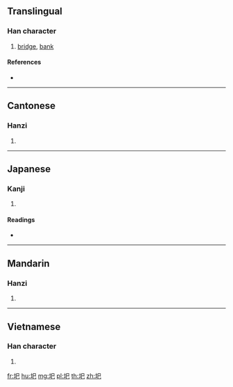 {{character info/new}}
==Translingual==

===Han character===
{{Han char|rn=32|rad=土|as=03|sn=6|four=47117|canj=GRU|ids=⿰土巳}}

# [[bridge]], [[bank]]

====References====
* {{Han ref|kx=0224.050|dkj=04889|dj=0456.070|hdz=10420.110|uh=572F|ud=22319|bh=A665|bd=42597}}

----

==Cantonese==

===Hanzi===
{{yue-hanzi|jyut=[[ji4]]|y=yi4}}

# {{defn|lang=yue|sort=土03}}

----

==Japanese==

===Kanji===
{{ja-kanji|grade=|rs=土03}}

# {{defn|lang=ja|sort=土03}}

====Readings====
* {{ja-readings|on=[[い]] (i), [[し]] (shi)|kun=[[どぶる]] (doburu)}}

----

==Mandarin==

===Hanzi===
{{cmn-hanzi|pin=[[yí]] ([[yi2]])|wg=i<sup>2</sup>}}

# {{defn|lang=cmn|sort=土03}}

----

==Vietnamese==

===Han character===
{{vi-hantu|[[di]], [[dãy]], [[dẻ]], [[dẽ]], [[dĩ]]|rs=土03}}

# {{defn|lang=vi}}

[[fr:圯]]
[[hu:圯]]
[[mg:圯]]
[[pl:圯]]
[[th:圯]]
[[zh:圯]]